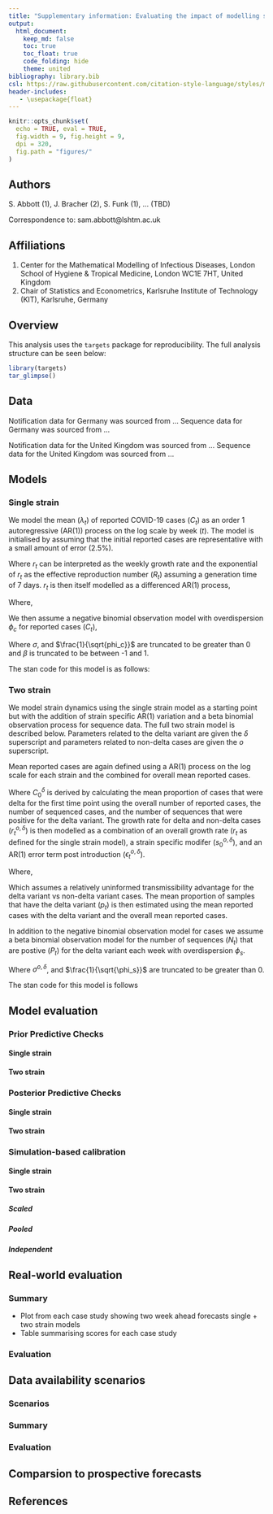 ```yaml
---
title: "Supplementary information: Evaluating the impact of modelling strain dynamics on short-term COVID-19 forecast performance"
output: 
  html_document:
    keep_md: false
    toc: true
    toc_float: true
    code_folding: hide
    theme: united
bibliography: library.bib
csl: https://raw.githubusercontent.com/citation-style-language/styles/master/apa-numeric-superscript-brackets.csl
header-includes:
   - \usepackage{float}
---
```


```r
knitr::opts_chunk$set(
  echo = TRUE, eval = TRUE,
  fig.width = 9, fig.height = 9,
  dpi = 320,
  fig.path = "figures/"
)
```

## Authors

S. Abbott (1), J. Bracher (2), S. Funk (1), ... (TBD)

Correspondence to: sam.abbott@lshtm.ac.uk

## Affiliations

1. Center for the Mathematical Modelling of Infectious Diseases, London School of Hygiene & Tropical Medicine, London WC1E 7HT, United Kingdom
2. Chair of Statistics and Econometrics, Karlsruhe Institute of Technology (KIT), Karlsruhe, Germany

## Overview

This analysis uses the `targets` package for reproducibility. The full analysis structure can be seen below:

```r
library(targets)
tar_glimpse()
```

## Data

Notification data for Germany was sourced from ...
Sequence data for Germany was sourced from ...

Notification data for the United Kingdom was sourced from ...
Sequence data for the United Kingdom was sourced from ...

## Models

### Single strain

We model the mean ($\lambda_t$) of reported COVID-19 cases ($C_t$) as an order 1 autoregressive (AR(1)) process on the log scale by week ($t$). The model is initialised by assuming that the initial reported cases are representative with a small amount of error (2.5%).

\begin{align}
  \log \lambda_0 &\sim \text{LogNormal}\left(\log C_0 , 0.025 \times \log C_0 \right) \\
  \log \lambda_t &= \log \lambda_{t-1} + r_t
\end{align}

Where $r_t$ can be interpreted as the weekly growth rate and the exponential of $r_t$ as the effective reproduction number ($R_t$) assuming a generation time of 7 days. $r_t$ is then itself modelled as a differenced AR(1) process, 

\begin{align}
  r_0 &\sim \text{Normal}\left(0, 0.25 \right) \\
  r_t &= r_{t-1} + \epsilon_t  \\
  \epsilon_0 &= \eta_0 \\
  \epsilon_t &= \beta \epsilon_{t-1} + \eta_t
\end{align}

Where, 

\begin{align}
  \eta_t &\sim \text{Normal}\left(0, \sigma \right) \\
  \sigma &\sim \text{Normal}\left(0, 0.1 \right) \\
  \beta &\sim \text{Normal}\left(0, 1 \right)
\end{align}

We then assume a negative binomial observation model with overdispersion $\phi_c$ for reported cases ($C_t$),

\begin{align}
  C_{t} &\sim \text{NegBinomial}\left(\lambda_t, \phi_c\right) \\
  \frac{1}{\sqrt{\phi_c}} &\sim \text{Normal}(0, 1) 
\end{align}

Where $\sigma$, and $\frac{1}{\sqrt{phi_c}}$ are truncated to be greater than 0 and $\beta$ is truncated to be between -1 and 1.

The stan code for this model is as follows:

### Two strain

We model strain dynamics using the single strain model as a starting point but with the addition of strain specific AR(1) variation and a beta binomial observation process for sequence data. The full two strain model is described below. Parameters related to the delta variant are given the $\delta$ superscript and parameters related to non-delta cases are given the $o$ superscript.

Mean reported cases are again defined using a AR(1) process on the log scale for each strain and the combined for overall mean reported cases. 

\begin{align}
  \log \lambda_0 &\sim \text{LogNormal}\left(\log C_0 , 0.025 \times \log C_0 \right) \\
  \log \lambda^{\delta}_0 &\sim \text{LogNormal}\left(\log C^{\delta}_0 , 0.025 \times \log C^{\delta}_0 \right) \\
  \log \lambda^{o}_0 &= \log \left(\lambda_0 - \lambda^{\delta}_0 \right) \\
  \log \lambda^{\delta}_t &= \log \lambda^{\delta}_{t-1} + r^{\delta}_t \\
  \log \lambda^{o}_t &= \log \lambda^{o}_{t-1} + r^{o}_t \\
  \lambda_t &= \lambda^{\delta}_t + \lambda^{o}_t
\end{align}

Where $C^{\delta}_0$ is derived by calculating the mean proportion of cases that were delta for the first time point using the overall number of reported cases, the number of sequenced cases, and the number of sequences that were positive for the delta variant. The growth rate for delta and non-delta cases ($r^{o, \delta}_t$) is then modelled as a combination of an overall growth rate ($r_t$ as defined for the single strain model), a strain specific modifer ($s^{o, \delta}_0$), and an AR(1) error term post introduction ($\epsilon^{o, \delta}_t$).

\begin{align}
  r^{o, \delta}_t &= r_t + s^{o, \delta} + \epsilon^{o, \delta}_t \\
  \epsilon^{o, \delta}_0 &= 0 \\
  \epsilon^{o, \delta}_t &= \epsilon^{o, \delta}_{t-1} + \eta^{o, \delta}
\end{align}

Where, 

\begin{align}
  \eta^{o, \delta}_t &\sim \text{Normal}\left(0, \sigma^{o, \delta} \right) \\
  \sigma^{o, \delta} &\sim \text{Normal}\left(0, 0.1 \right) \\
  s^o &= 0 \\
  s^{\beta} &\sim \text{Normal}(0.2, 0.2)
\end{align}

Which assumes a relatively uninformed transmissibility advantage for the delta variant vs non-delta variant cases. The mean proportion of samples that have the delta variant ($p_t$) is then estimated using the mean reported cases with the delta variant and the overall mean reported cases.

\begin{equation} 
  p_t = \frac{\lambda^{\delta}_t}{\lambda_t}
\end{equation}

In addition to the negative binomial observation model for cases we assume a beta binomial observation model for the number of sequences ($N_t$) that are postive ($P_t$) for the delta variant each week with overdispersion $\phi_s$.

\begin{align}
  P_{t} &\sim \mathrm{BetaBinomial}\left(N_t, p_t \phi_s, (1 - p_t) \phi_s\right) \\
  \frac{1}{\sqrt{\phi_s}} &\sim \mathcal{N}(0, 1) 
\end{align}

Where $\sigma^{o, \delta}$, and $\frac{1}{\sqrt{\phi_s}}$ are truncated to be greater than 0.

The stan code for this model is follows

## Model evaluation

### Prior Predictive Checks

#### Single strain

#### Two strain

### Posterior Predictive Checks

#### Single strain

#### Two strain

### Simulation-based calibration

#### Single strain

#### Two strain

##### Scaled

##### Pooled

##### Independent

## Real-world evaluation

### Summary

- Plot from each case study showing two week ahead forecasts single + two strain models
- Table summarising scores for each case study

### Evaluation

## Data availability scenarios

### Scenarios

### Summary

### Evaluation

## Comparsion to prospective forecasts

## References

<div id = 'refs'></div>
